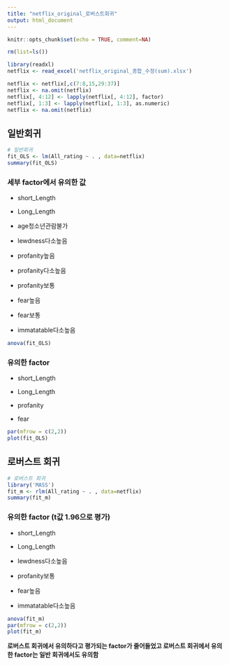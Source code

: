 ```yaml
---
title: "netflix_original_로버스트회귀"
output: html_document
---
```


```r
knitr::opts_chunk$set(echo = TRUE, comment=NA)
```

```r
rm(list=ls())

library(readxl)
netflix <- read_excel('netflix_original_종합_수정(sum).xlsx')

netflix <- netflix[,c(7:8,15,29:37)]
netflix <- na.omit(netflix)
netflix[, 4:12] <- lapply(netflix[, 4:12], factor)
netflix[, 1:3] <- lapply(netflix[, 1:3], as.numeric)
netflix <- na.omit(netflix)
```

## 일반회귀

```r
# 일반회귀
fit_OLS <- lm(All_rating ~ . , data=netflix)
summary(fit_OLS)
```

### 세부 factor에서 유의한 값

-   short_Length

-   Long_Length

-   age청소년관람불가

-   lewdness다소높음

-   profanity높음

-   profanity다소높음

-   profanity보통

-   fear높음

-   fear보통

-   immatatable다소높음

```r
anova(fit_OLS)
```

### 유의한 factor

-   short_Length

-   Long_Length

-   profanity

-   fear

```r
par(mfrow = c(2,2))
plot(fit_OLS)
```

## 로버스트 회귀

```r
# 로버스트 회귀
library('MASS')
fit_m <- rlm(All_rating ~ . , data=netflix)
summary(fit_m)
```

### 유의한 factor (t값 1.96으로 평가)

-   short_Length

-   Long_Length

-   lewdness다소높음

-   profanity보통

-   fear높음

-   immatatable다소높음

```r
anova(fit_m)
par(mfrow = c(2,2))
plot(fit_m)
```

**로버스트 회귀에서 유의하다고 평가되는 factor가 줄어들었고 로버스트 회귀에서 유의한 factor는 일반 회귀에서도 유의함**
